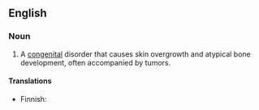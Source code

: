 {{wikipedia}}
==English==

===Noun===
{{en-noun|head=[[Proteus]] [[syndrome]]|Proteus syndromes}}

#  {{context|disease|lang=en}} A [[congenital]] disorder that causes skin overgrowth and atypical bone development, often accompanied by tumors.

====Translations====
{{trans-top|congenital disorder}}
* Finnish: {{t-|fi|Proteus-syndrooma}}
{{trans-mid}}
{{trans-bottom}}